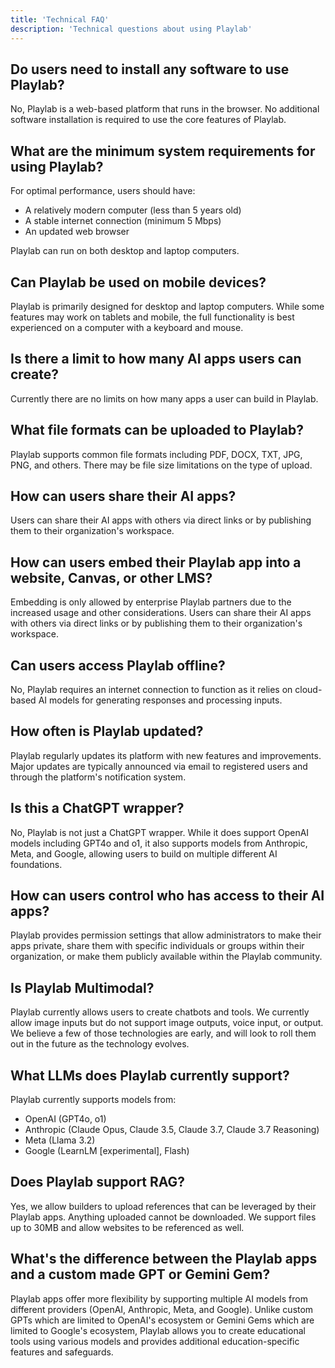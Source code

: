 ```yaml
---
title: 'Technical FAQ'
description: 'Technical questions about using Playlab'
---
```


## Do users need to install any software to use Playlab?

No, Playlab is a web-based platform that runs in the browser. No additional software installation is required to use the core features of Playlab.

## What are the minimum system requirements for using Playlab?

For optimal performance, users should have:
- A relatively modern computer (less than 5 years old)
- A stable internet connection (minimum 5 Mbps)
- An updated web browser

Playlab can run on both desktop and laptop computers.

## Can Playlab be used on mobile devices?

Playlab is primarily designed for desktop and laptop computers. While some features may work on tablets and mobile, the full functionality is best experienced on a computer with a keyboard and mouse.

## Is there a limit to how many AI apps users can create?

Currently there are no limits on how many apps a user can build in Playlab.

## What file formats can be uploaded to Playlab?

Playlab supports common file formats including PDF, DOCX, TXT, JPG, PNG, and others. There may be file size limitations on the type of upload.

## How can users share their AI apps?

Users can share their AI apps with others via direct links or by publishing them to their organization's workspace.

## How can users embed their Playlab app into a website, Canvas, or other LMS?

Embedding is only allowed by enterprise Playlab partners due to the increased usage and other considerations. Users can share their AI apps with others via direct links or by publishing them to their organization's workspace.

## Can users access Playlab offline?

No, Playlab requires an internet connection to function as it relies on cloud-based AI models for generating responses and processing inputs.

## How often is Playlab updated?

Playlab regularly updates its platform with new features and improvements. Major updates are typically announced via email to registered users and through the platform's notification system.

## Is this a ChatGPT wrapper?

No, Playlab is not just a ChatGPT wrapper. While it does support OpenAI models including GPT4o and o1, it also supports models from Anthropic, Meta, and Google, allowing users to build on multiple different AI foundations.

## How can users control who has access to their AI apps?

Playlab provides permission settings that allow administrators to make their apps private, share them with specific individuals or groups within their organization, or make them publicly available within the Playlab community.

## Is Playlab Multimodal?

Playlab currently allows users to create chatbots and tools. We currently allow image inputs but do not support image outputs, voice input, or output. We believe a few of those technologies are early, and will look to roll them out in the future as the technology evolves.

## What LLMs does Playlab currently support?

Playlab currently supports models from:
- OpenAI (GPT4o, o1)
- Anthropic (Claude Opus, Claude 3.5, Claude 3.7, Claude 3.7 Reasoning)
- Meta (Llama 3.2)
- Google (LearnLM [experimental], Flash)

## Does Playlab support RAG?

Yes, we allow builders to upload references that can be leveraged by their Playlab apps. Anything uploaded cannot be downloaded. We support files up to 30MB and allow websites to be referenced as well.

## What's the difference between the Playlab apps and a custom made GPT or Gemini Gem?

Playlab apps offer more flexibility by supporting multiple AI models from different providers (OpenAI, Anthropic, Meta, and Google). Unlike custom GPTs which are limited to OpenAI's ecosystem or Gemini Gems which are limited to Google's ecosystem, Playlab allows you to create educational tools using various models and provides additional education-specific features and safeguards.